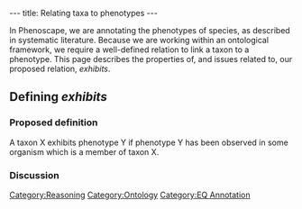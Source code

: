 ---
title: Relating taxa to phenotypes
---

In Phenoscape, we are annotating the phenotypes of species, as described in systematic literature.  Because we are working within an ontological framework, we require a well-defined relation to link a taxon to a phenotype.  This page describes the properties of, and issues related to, our proposed relation, ''exhibits''.

==Defining ''exhibits''==
===Proposed definition===
A taxon X exhibits phenotype Y if phenotype Y has been observed in some organism which is a member of taxon X.
===Discussion===

[[Category:Reasoning]]
[[Category:Ontology]]
[[Category:EQ Annotation]]